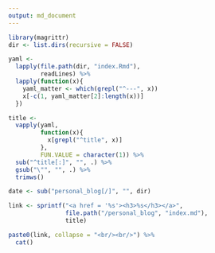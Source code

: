 ```yaml
---
output: md_document
---
```


```r
library(magrittr)
dir <- list.dirs(recursive = FALSE)

yaml <- 
  lapply(file.path(dir, "index.Rmd"),
         readLines) %>%
  lapply(function(x){
    yaml_matter <- which(grepl("^---", x))
    x[-c(1, yaml_matter[2]:length(x))]
  }) 

title <- 
  vapply(yaml,
         function(x){
           x[grepl("^title", x)]
         },
         FUN.VALUE = character(1)) %>%
  sub("^title[:]", "", .) %>%
  gsub("\"", "", .) %>%
  trimws()

date <- sub("personal_blog[/]", "", dir)

link <- sprintf("<a href = '%s'><h3>%s</h3></a>",
                file.path("/personal_blog", "index.md"),
                title)
```

```r
paste0(link, collapse = "<br/><br/>") %>%
  cat()
```